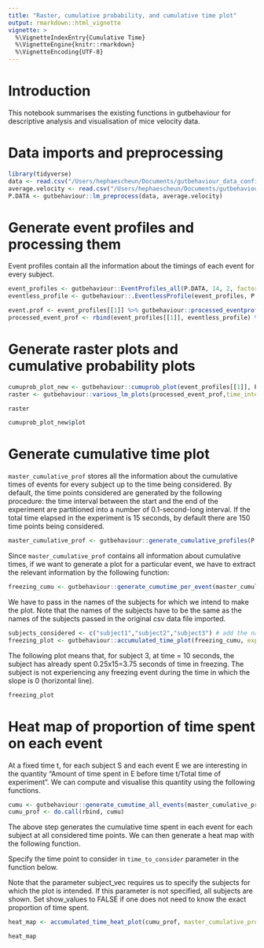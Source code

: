 ```yaml
---
title: "Raster, cumulative probability, and cumulative time plot"
output: rmarkdown::html_vignette
vignette: >
  %\VignetteIndexEntry{Cumulative Time}
  %\VignetteEngine{knitr::rmarkdown}
  %\VignetteEncoding{UTF-8}
---
```


# Introduction 

This notebook summarises the existing functions in gutbehaviour for descriptive analysis and visualisation of mice velocity data. 

# Data imports and preprocessing
```r
library(tidyverse)
data <- read.csv("/Users/hephaescheun/Documents/gutbehaviour_data_confid/all_mice.csv") # data matrix here
average.velocity <- read.csv("/Users/hephaescheun/Documents/gutbehaviour_data_confid/all_mice_velocity.csv") # average velocity here 
P.DATA <- gutbehaviour::lm_preprocess(data, average.velocity)
```

# Generate event profiles and processing them
Event profiles contain all the information about the timings of each event for every subject. 
```r
event_profiles <- gutbehaviour::EventProfiles_all(P.DATA, 14, 2, factor.freeze = 0.2, factor.flight = 3)
eventless_profile <- gutbehaviour::.EventlessProfile(event_profiles, P.DATA)
```

```r
event.prof <- event_profiles[[1]] %>% gutbehaviour::processed_eventprofiles()
processed_event_prof <- rbind(event_profiles[[1]], eventless_profile) %>% gutbehaviour::processed_eventprofiles()
```

# Generate raster plots and cumulative probability plots 
```r
cumuprob_plot_new <- gutbehaviour::cumuprob_plot(event_profiles[[1]], P.DATA$time_intervals)
raster <- gutbehaviour::various_lm_plots(processed_event_prof,time_intervals = P.DATA$time_intervals, size_parameter = 2)
```

```r
raster
```

```r
cumuprob_plot_new$plot
```

# Generate cumulative time plot 

`master_cumulative_prof` stores all the information about the cumulative times of events for every subject up to the time being considered. By default, the time points considered are generated by the following procedure: the time interval between the start and the end of the experiment are partitioned into a number of 0.1-second-long interval. If the total time elapsed in the experiment is 15 seconds, by default there are 150 time points being considered. 

```r
master_cumulative_prof <- gutbehaviour::generate_cumulative_profiles(P.DATA, processed_event_prof)
```

Since `master_cumulative_prof` contains all information about cumulative times, if we want to generate a plot for a particular event, we have to extract the relevant information by the following function:

```r
freezing_cumu <- gutbehaviour::generate_cumutime_per_event(master_cumulative_prof[[2]], event_considered = "freeze", P.DATA, master_cumulative_prof[[1]]) # change the event_considered variable to one of "freeze", "flight", "shelter", "eventless" to extract the relevant data
```

We have to pass in the names of the subjects for which we intend to make the plot. Note that the names of the subjects have to be the same as the names of the subjects passed in the original csv data file imported.
```r
subjects_considered <- c("subject1","subject2","subject3") # add the names of the subjects for which the plot is intended; if all subjects are being considered, pass in P.DATA$subject_names
freezing_plot <- gutbehaviour::accumulated_time_plot(freezing_cumu, experiment_time_in_sec = 15, subject_vec = subjects_considered) # change experiment_time_in_sec to 20 if the entire experiment takes 20 seconds
```

The following plot means that, for subject 3, at time = 10 seconds, the subject has already spent 0.25x15=3.75 seconds of time in freezing. The subject is not experiencing any freezing event during the time in which the slope is 0 (horizontal line). 
```r
freezing_plot
```

# Heat map of proportion of time spent on each event 

At a fixed time t, for each subject S and each event E we are interesting in the quantity "Amount of time spent in E before time t/Total time of experiment". We can compute and visualise this quantity using the following functions. 

```r
cumu <- gutbehaviour::generate_cumutime_all_events(master_cumulative_prof[[2]], P.DATA, master_cumulative_prof[[1]])
cumu_prof <- do.call(rbind, cumu)
```

The above step generates the cumulative time spent in each event for each subject at all considered time points. We can then generate a heat map with the following function. 

Specify the time point to consider in `time_to_consider` parameter in the function below.

Note that the parameter subject_vec requires us to specify the subjects for which the plot is intended. If this parameter is not specified, all subjects are shown. Set show_values to FALSE if one does not need to know the exact proportion of time spent.

```r
heat_map <- accumulated_time_heat_plot(cumu_prof, master_cumulative_prof = master_cumulative_prof, time_to_consider = 15, experiment_time_in_sec = 15, subject_vec = subjects_considered, show_values = TRUE)
```

```r
heat_map
```





